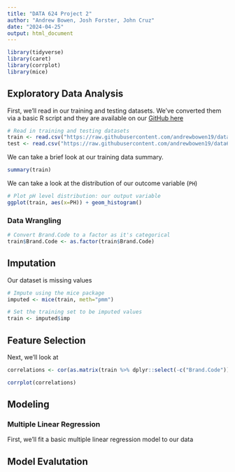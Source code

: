 ```yaml
---
title: "DATA 624 Project 2"
author: "Andrew Bowen, Josh Forster, John Cruz"
date: "2024-04-25"
output: html_document
---
```


```r
library(tidyverse)
library(caret)
library(corrplot)
library(mice)
```


## Exploratory Data Analysis

First, we'll read in our training and testing datasets. We've converted them via a basic R script and they are available on our [GitHub here](https://github.com/andrewbowen19/data624Presentation/tree/main/data)


```r
# Read in training and testing datasets
train <- read.csv("https://raw.githubusercontent.com/andrewbowen19/data624Presentation/main/data/train.csv")
test <- read.csv("https://raw.githubusercontent.com/andrewbowen19/data624Presentation/main/data/test.csv")
```


We can take a brief look at our training data summary.
```r
summary(train)
```


We can take a look at the distribution of our outcome variable (`PH`)
```r
# Plot pH level distribution: our output variable
ggplot(train, aes(x=PH)) + geom_histogram()
```


### Data Wrangling


```r
# Convert Brand.Code to a factor as it's categorical
train$Brand.Code <- as.factor(train$Brand.Code)
```


## Imputation
Our dataset is missing values
```r
# Impute using the mice package
imputed <- mice(train, meth="pmm")

# Set the training set to be imputed values
train <- imputed$imp
```




## Feature Selection

Next, we'll look at

```r

correlations <- cor(as.matrix(train %>% dplyr::select(-c("Brand.Code"))))

corrplot(correlations)
```




## Modeling


### Multiple Linear Regression
First, we'll fit a basic multiple linear regression model to our data

## Model Evalutation




